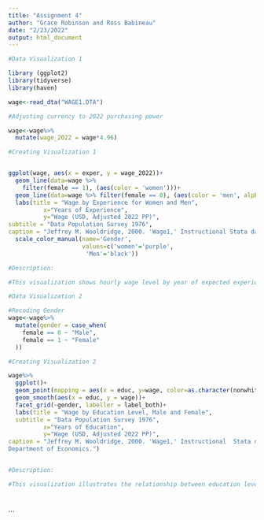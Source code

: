 ```yaml
---
title: "Assignment 4"
author: "Grace Robinson and Ross Babineau"
date: "2/23/2022"
output: html_document
---
```


```r
#Data Visualization 1

library (ggplot2)
library(tidyverse)
library(haven)

wage<-read_dta("WAGE1.DTA")

#Adjusting currency to 2022 purchasing power

wage<-wage%>%
  mutate(wage_2022 = wage*4.96)

#Creating Visualization 1


ggplot(wage, aes(x = exper, y = wage_2022))+ 
  geom_line(data=wage %>% 
    filter(female == 1), (aes(color = 'women')))+
  geom_line(data=wage %>% filter(female == 0), (aes(color = 'men', alpha = 0.5)))+
  labs(title = "Wage by Experience for Women and Men",
          x="Years of Experience",
          y="Wage (USD, Adjusted 2022 PP)",
subtitle = "Data Population Survey 1976",
caption = "Jeffrey M. Wooldridge, 2000. 'Wage1,' Instructional Stata datasets for econometrics wage1, Boston College Department of Economics.")+
  scale_color_manual(name='Gender',
                     values=c('women'='purple',
                      'Men'='black'))

#Description:

#This visualization shows hourly wage level by year of expected experience for both men and women. Women are represented by the purple line, while men are represented by the black line. The disparity between wage earned by men and women is observed at almost every level of experience, with exceptions near 1, 7 and 12 years of experience.


```
```r

#Data Visualization 2

#Recoding Gender
wage<-wage%>%
  mutate(gender = case_when(
    female == 0 ~ "Male",
    female == 1 ~ "Female"
  ))

#Creating Visualization 2

wage%>%
  ggplot()+
  geom_point(mapping = aes(x = educ, y=wage, color=as.character(nonwhite)))+
  geom_smooth(aes(x = educ, y = wage))+
  facet_grid(~gender, labeller = label_both)+
  labs(title = "Wage by Education Level, Male and Female",
  subtitle = "Data Population Survey 1976",
          x="Years of Education",
          y="Wage (USD, Adjusted 2022 PP)",
caption = "Jeffrey M. Wooldridge, 2000. 'Wage1,' Instructional  Stata datasets for econometrics wage1, Boston College   
Department of Economics.")


#Description:

#This visualization illustrates the relationship between education level and wage (adjusted to 2022 purchasing power). The facet grid function shows compares the relationship between education level and wage for both men and women, side by side. For both genders, wage increases as years of education increases (shown by the line of best fit). Observations representing non-white individuals are shown in blue to show disparities in education and wage level by race. 

  

```


```

